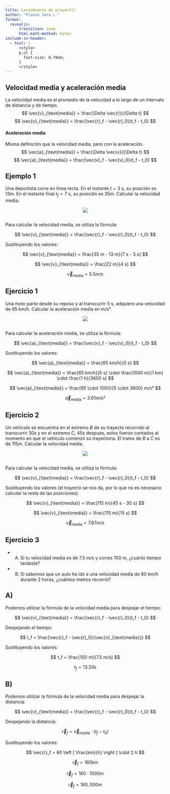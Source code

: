 ```yaml
---
title: Lanzamiento de proyectil
author: "Flavio Jara L."
format:
  revealjs:
      transition: zoom
      html-math-method: katex
include-in-header:
  - text: |
      <style>
      p,ul {
        font-size: 0.70em;
      }
      </style>
---
```



## Velocidad media y aceleración media

La velocidad media es el promedio de la velocidad a lo largo de un intervalo de distancia y de tiempo.
$$
\vec{v}_{\text{media}} = \frac{\Delta \vec{r}}{\Delta t}
$$
$$
\vec{v}_{\text{media}} = \frac{\vec{r}_f - \vec{r}_0}{t_f - t_0}
$$

#### Aceleración media
Misma definición que la velocidad media, pero con la aceleración.
$$
\vec{a}_{\text{media}} = \frac{\Delta \vec{v}}{\Delta t}
$$
$$
\vec{a}_{\text{media}} = \frac{\vec{v}_f - \vec{v}_0}{t_f - t_0}
$$

## Ejemplo 1
Una deportista corre en línea recta. En el instante $t = 3$ s, su posición es $13 m$. En el instante final $t_f = 7$ s, su posición es $35 m$. Calcular la velocidad media.

::: {style="text-align:center; width:100%; margin-left: auto; margin-right: auto;"}
![](./2.png)
:::

##

Para calcular la velocidad media, se utiliza la fórmula:

$$
\vec{v}_{\text{media}} = \frac{\vec{r}_f - \vec{r}_0}{t_f - t_0}
$$

Sustituyendo los valores:

$$
\vec{v}_{\text{media}} = \frac{35 m - 13 m}{7 s - 3 s}
$$

$$
\vec{v}_{\text{media}} = \frac{22 m}{4 s}
$$

$$
\vec{v}_{\text{media}} = 5.5 m/s
$$

## Ejercicio 1
Una moto parte desde su reposo y al transcurrir 5 s, adquiere una velocidad de 65 km/h. Calcular la aceleración media en m/s².

::: {style="text-align:center; width:50%; margin-left: auto; margin-right: auto;"}
![](./3.png)
:::

##

Para calcular la aceleración media, se utiliza la fórmula:

$$
\vec{a}_{\text{media}} = \frac{\vec{v}_f - \vec{v}_0}{t_f - t_0}
$$

Sustituyendo los valores:

$$
\vec{a}_{\text{media}} = \frac{65 km/h}{5 s}
$$

$$
\vec{a}_{\text{media}} = \frac{65 km/h}{5 s} \cdot \frac{1000 m}{1 km} \cdot \frac{1 h}{3600 s}
$$

$$
\vec{a}_{\text{media}} = \frac{65 \cdot 1000}{5 \cdot 3600} m/s²
$$

$$
\vec{a}_{\text{media}} = 3.61 m/s²
$$

## Ejercicio 2
Un vehículo se encuentra en el extremo $B$ de su trayecto recorrido al transcurrir $30 s$ y en el extremo $C$, $45 s$ después, estos fueron contados al momento en que el vehículo comenzó su trayectoria. El tramo de $B$ a $C$ es de $115 m$. Calcular la velocidad media.

::: {style="text-align:center; width:100%; margin-left: auto; margin-right: auto;"}
![](./4.webp)
:::

## 

Para calcular la velocidad media, se utiliza la fórmula:

$$
\vec{v}_{\text{media}} = \frac{\vec{r}_f - \vec{r}_0}{t_f - t_0}
$$

Sustituyendo los valores (el trayecto se nos da, por lo que no es necesario calcular la resta de las posiciones):

$$
\vec{v}_{\text{media}} = \frac{115 m}{45 s - 30 s}
$$

$$
\vec{v}_{\text{media}} = \frac{115 m}{15 s}
$$

$$
\vec{v}_{\text{media}} = 7.67 m/s
$$

## Ejercicio 3

- A) Si tu velocidad media es de 7.5 m/s y corres 100 m, ¿cuánto tiempo tardaste?
- B) Si sabemos que un auto ha ido a una velocidad media de 80 km/h durante 2 horas, ¿cuántos metros recorrió?

## A)

Podemos utilizar la fórmula de la velocidad media para despejar el tiempo:

$$
\vec{v}_{\text{media}} = \frac{\vec{r}_f - \vec{r}_0}{t_f - t_0}
$$

Despejando el tiempo:

$$
t_f = \frac{\vec{r}_f - \vec{r}_0}{\vec{v}_{\text{media}}}
$$

Sustituyendo los valores:

$$
t_f = \frac{100 m}{7.5 m/s}
$$

$$
t_f = 13.33 s
$$

## B)

Podemos utilizar la fórmula de la velocidad media para despejar la distancia:

$$
\vec{v}_{\text{media}} = \frac{\vec{r}_f - \vec{r}_0}{t_f - t_0}
$$

Despejando la distancia:

$$
\vec{r}_f = \vec{v}_{\text{media}} \cdot (t_f - t_0)
$$

Sustituyendo los valores:

$$
\vec{r}_f = 80 \left [ \frac{km}{h} \right ] \cdot 2 h
$$

$$
\vec{r}_f = 160 km
$$

$$
\vec{r}_f = 160 \cdot 1000 m
$$

$$
\vec{r}_f = 160,000 m
$$

